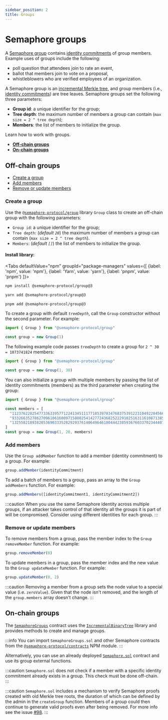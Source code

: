 ```yaml
---
sidebar_position: 2
title: Groups
---
```



# Semaphore groups

A [Semaphore group](/glossary/#semaphore-group) contains [identity commitments](/glossary/#identity-commitment) of group members.
Example uses of groups include the following:

-   poll question that attendees join to rate an event,
-   ballot that members join to vote on a proposal,
-   whistleblowers who are verified employees of an organization.

A Semaphore group is an [incremental Merkle tree](/glossary/#incremental-merkle-tree), and group members (i.e., [identity commitments](/glossary/#identity-commitments)) are tree leaves.
Semaphore groups set the following three parameters:

-   **Group id**: a unique identifier for the group;
-   **Tree depth**: the maximum number of members a group can contain (`max size = 2 ^ tree depth`);
-   **Members**: the list of members to initialize the group.

Learn how to work with groups.

-   [**Off-chain groups**](#off-chain-groups)
-   [**On-chain groups**](#on-chain-groups)

## Off-chain groups

-   [Create a group](#create-a-group)
-   [Add members](#add-members)
-   [Remove or update members](#remove-or-update-members)

### Create a group

Use the [`@semaphore-protocol/group`](https://github.com/semaphore-protocol/semaphore/blob/main/packages/group) library `Group` class to create an off-chain group with the following parameters:

-   `Group id`: a unique identifier for the group;
-   `Tree depth`: (_default `20`_) the maximum number of members a group can contain (`max size = 2 ^ tree depth`).
-   `Members`: (_default `[]`_) the list of members to initialize the group.

#### Install library:

<Tabs
defaultValue="npm"
groupId="package-managers"
values={[
{label: 'npm', value: 'npm'},
{label: 'Yarn', value: 'yarn'},
{label: 'pnpm', value: 'pnpm'}
]}>
<TabItem value="npm">

```bash
npm install @semaphore-protocol/group@3
```

</TabItem>
<TabItem value="yarn">

```bash
yarn add @semaphore-protocol/group@3
```

</TabItem>
<TabItem value="pnpm">

```bash
pnpm add @semaphore-protocol/group@3
```

</TabItem>
</Tabs>

To create a group with default _`treeDepth`_, call the `Group` constructor without the second parameter. For example:

```ts
import { Group } from "@semaphore-protocol/group"

const group = new Group(1)
```

The following example code passes _`treeDepth`_ to create a group for `2 ^ 30 = 1073741824` members:

```ts
import { Group } from "@semaphore-protocol/group"

const group = new Group(1, 30)
```

You can also initialize a group with multiple members by passing the list of identity commitments (members) as the third parameter when creating the group:

```ts
import { Group } from "@semaphore-protocol/group"

const members = [
  "11237622825477336339577122413451117718539783476837539122310492284566644730311",
  "9332663527862709610616009715800254142772436825222910251631161087138559093425",
  "13255821893820536903335282929376140649646180444238593676033702344407594536519"
]
const group = new Group(1, 20, members)
```

### Add members

Use the `Group addMember` function to add a member (identity commitment) to a group. For example:

```ts
group.addMember(identityCommitment)
```

To add a batch of members to a group, pass an array to the `Group addMembers` function. For example:

```ts
group.addMembers([identityCommitment1, identityCommitment2])
```

:::caution
When you use the same Semaphore identity across multiple groups, if an attacker takes control of that identity all the groups it is part of will be compromised. Consider using different identities for each group.
:::

### Remove or update members

To remove members from a group, pass the member index to the `Group removeMember` function. For example:

```ts
group.removeMember(0)
```

To update members in a group, pass the member index and the new value to the `Group updateMember` function. For example:

```ts
group.updateMember(0, 2)
```

:::caution
Removing a member from a group sets the node value to a special value (i.e. `zeroValue`).
Given that the node isn't removed, and the length of the `group.members` array doesn't change.
:::

## On-chain groups

The [`SemaphoreGroups`](https://github.com/semaphore-protocol/semaphore/blob/main/packages/contracts/contracts/base/SemaphoreGroups.sol) contract uses the [`IncrementalBinaryTree`](https://github.com/privacy-scaling-explorations/zk-kit/blob/main/packages/incremental-merkle-tree.sol/contracts/IncrementalBinaryTree.sol) library and provides methods to create and manage groups.

:::info
You can import `SemaphoreGroups.sol` and other Semaphore contracts from the [`@semaphore-protocol/contracts`](https://github.com/semaphore-protocol/semaphore/tree/main/packages/contracts) NPM module.
:::

Alternatively, you can use an already deployed [`Semaphore.sol`](https://github.com/semaphore-protocol/semaphore/blob/main/packages/contracts/contracts/Semaphore.sol) contract and use its group external functions.

:::caution
`Semaphore.sol` does not check if a member with a specific identity commitment already exists in a group. This check must be done off-chain.
:::

:::caution
`Semaphore.sol` includes a mechanism to verify Semaphore proofs created with old Merkle tree roots, the duration of which can be defined by the admin in the `createGroup` function. Members of a group could then continue to generate valid proofs even after being removed. For more info see the issue [#98](https://github.com/semaphore-protocol/semaphore/issues/98).
:::
